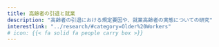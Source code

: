 ```yaml
---
title: 高齢者の引退と就業
description: "高齢者の引退における規定要因や、就業高齢者の実態についての研究"
interestlink: "../research/#category=Older%20Workers"
# icon: {{< fa solid fa people carry box >}}
---
```

